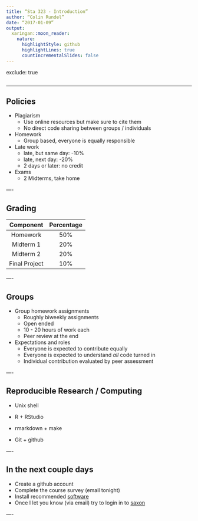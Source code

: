 ```yaml
---
title: “Sta 323 - Introduction”
author: “Colin Rundel”
date: “2017-01-09”
output:
  xaringan::moon_reader:
    nature:
      highlightStyle: github
      highlightLines: true
      countIncrementalSlides: false
---
```


exclude: true

```r
```

---

## Policies

* Plagiarism
    + Use online resources but make sure to cite them
    + No direct code sharing between groups / individuals
* Homework
    + Group based, everyone is equally responsible
* Late work
    + late, but same day: -10%
    + late, next day:  -20%
    + 2 days or later: no credit
* Exams
    + 2 Midterms, take home

—-

## Grading


  Component      Percentage
-------------  --------------
Homework         50%
Midterm 1        20%
Midterm 2        20%
Final Project    10%

—-

## Groups

* Group homework assignments
    + Roughly biweekly assignments
    + Open ended
    + 10 - 20 hours of work each
    + Peer review at the end

* Expectations and roles
    + Everyone is expected to contribute equally
    + Everyone is expected to understand *all* code turned in
    + Individual contribution evaluated by peer assessment

—-

## Reproducible Research / Computing

* Unix shell

* R + RStudio

* rmarkdown + make

* Git + github

—-

## In the next couple days

* Create a github account
* Complete the course survey (email tonight)
* Install recommended [software](https://stat.duke.edu/~cr173/Sta523_Fa17/software/)
* Once I let you know (via email) try to login in to [saxon](http://saxon.stat.duke.edu:8787)

—-